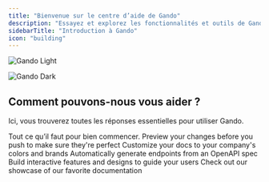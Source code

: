 ```yaml
---
title: "Bienvenue sur le centre d’aide de Gando"
description: "Essayez et explorez les fonctionnalités et outils de Gando."
sidebarTitle: "Introduction à Gando"
icon: "building"
---
```


<img
  className="block dark:hidden"
  src="/images/gando-light.svg"
  alt="Gando Light"
/>

<img
  className="hidden dark:block"
  src="/images/gando-dark.svg"
  alt="Gando Dark"
/>

## Comment pouvons-nous vous aider ?

Ici, vous trouverez toutes les réponses essentielles pour utiliser Gando.

<CardGroup cols="2">
  <Card title="Onboarding/ Inscription" icon="pen-to-square" href="https://mintlify.com/docs/quickstart">
    Tout ce qu’il faut pour bien commencer.
  </Card>
  <Card title="Preview Changes" icon="image" href="https://mintlify.com/docs/development">
    Preview your changes before you push to make sure they're perfect
  </Card>
  <Card title="Customize Style" icon="palette" href="https://mintlify.com/docs/settings/global">
    Customize your docs to your company's colors and brands
  </Card>
  <Card title="Reference APIs" icon="code" href="https://mintlify.com/docs/api-playground/openapi">
    Automatically generate endpoints from an OpenAPI spec
  </Card>
  <Card title="Add Components" icon="screwdriver-wrench" href="https://mintlify.com/docs/content/components/accordions">
    Build interactive features and designs to guide your users
  </Card>
  <Card title="Get Inspiration" icon="stars" href="https://mintlify.com/customers">
    Check out our showcase of our favorite documentation
  </Card>
</CardGroup>